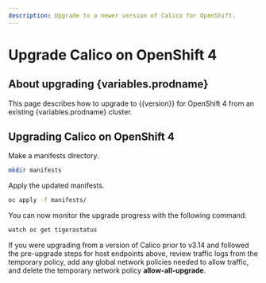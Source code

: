 ```yaml
---
description: Upgrade to a newer version of Calico for OpenShift.
---
```



# Upgrade Calico on OpenShift 4

## About upgrading {variables.prodname}

This page describes how to upgrade to {{version}} for OpenShift 4 from an existing {variables.prodname} cluster.

<HostEndpointsUpgrade orch='OpenShift' />

## Upgrading Calico on OpenShift 4

Make a manifests directory.

```bash
mkdir manifests
```

<InstallOpenShiftManifests install_type='upgrade' />

Apply the updated manifests.

```bash
oc apply -f manifests/
```

You can now monitor the upgrade progress with the following command:

```bash
watch oc get tigerastatus
```

If you were upgrading from a version of Calico prior to v3.14 and followed the pre-upgrade steps for host endpoints above, review traffic logs from the temporary policy,
add any global network policies needed to allow traffic, and delete the temporary network policy **allow-all-upgrade**.

<AutoHostendpointsMigrate orch='OpenShift' />
